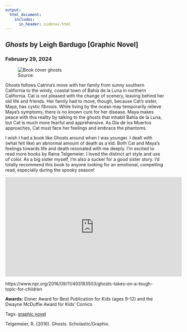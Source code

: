 ```yaml
---
output: 
  html_document:
    includes:
      in_header: sidenav.html
---
```

<!-- Page content -->
<div class="main">
<div class="card">
# <em> Ghosts </em> by Leigh Bardugo [Graphic Novel]
### February 29, 2024

<figure>
<img class="cover" src="./media/cover-ghosts.jpg" alt="Book cover ghosts"> 
<figcaption> Source: </figcaption>
</figure>

Ghosts follows Catrina’s move with her family from sunny southern California to the windy, coastal town of Bahía de la Luna in northern California. Cat is not pleased with the change of scenery, leaving behind her old life and friends. Her family had to move, though, because Cat’s sister, Maya, has cystic fibrosis. While living by the ocean may temporarily relieve Maya’s symptoms, there is no known cure for her disease. Maya makes peace with this reality by talking to the ghosts that inhabit Bahía de la Luna, but Cat is much more fearful and apprehensive. As Día de los Muertos approaches, Cat must face her feelings and embrace the phantoms. 

I wish I had a book like Ghosts around when I was younger. I dealt with (what felt like) an abnormal amount of death as a kid. Both Cat and Maya’s feelings towards life and death resonated with me deeply. I’m excited to read more books by Raina Telgemeier. I loved the distinct art style and use of color. As a big sister myself, I’m also a sucker for a good sister story. I’d totally recommend this book to anyone looking for an emotional, compelling read, especially during the spooky season! 

<iframe width="560" height="315" src="https://www.youtube.com/embed/UXQ8NAMoU5Q?si=O_bMWK9OObzAWw8_" title="YouTube video player" frameborder="0" allow="accelerometer; autoplay; clipboard-write; encrypted-media; gyroscope; picture-in-picture; web-share" allowfullscreen></iframe>

https://www.npr.org/2016/09/11/493183503/ghosts-takes-on-a-tough-topic-for-children

**Awards:** Eisner Award for Best Publication for Kids (ages 9–12) and the Dwayne McDuffie Award for Kids' Comics

Tags: <a href="tags-graphic_novel.html">graphic novel</a> 

Telgemeier, R. (2016). Ghosts. Scholastic/Graphix.

</div>
</div>
